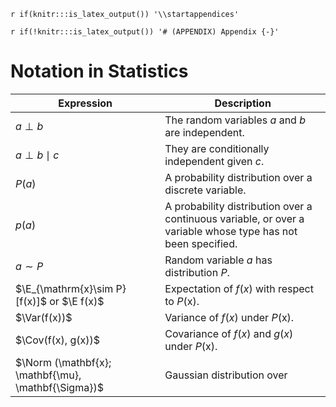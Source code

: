 `r if(knitr:::is_latex_output()) '\\startappendices'`

`r if(!knitr:::is_latex_output()) '# (APPENDIX) Appendix {-}'` 

<!-- If you feel it necessary to include an appendix, it goes here. The first appendix should include the commands above. -->

# Notation in Statistics

|Expression|Description|
|----------|-----------|
|$a \perp b$|The random variables $a$ and $b$ are independent.|
|$a \perp b \mid c$|They are conditionally independent given $c$.|
|$P(a)$|A probability distribution over a discrete variable.|
|$p(a)$|A probability distribution over a continuous variable, or over a variable whose type has not been specified.|
|$a \sim P$|Random variable $a$ has distribution $P$.|
|$\E_{\mathrm{x}\sim P} [f(x)]$ or $\E f(x)$|Expectation of $f(x)$ with respect to $P(\mathrm{x})$.|
|$\Var(f(x))$|Variance of $f(x)$ under $P(\mathrm{x})$.|
|$\Cov(f(x), g(x))$|Covariance of $f(x)$ and $g(x)$ under $P(\mathrm{x})$.|
|$\Norm (\mathbf{x}; \mathbf{\mu}, \mathbf{\Sigma})$|Gaussian distribution over |$\mathbf{x}$ with mean $\mathbf{\mu}$ and covariance $\mathbf{\Sigma}$.|
